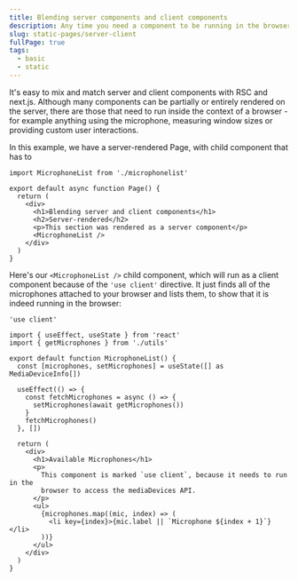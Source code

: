 ```yaml
---
title: Blending server components and client components
description: Any time you need a component to be running in the browser, mark it use client
slug: static-pages/server-client
fullPage: true
tags:
  - basic
  - static
---
```


It's easy to mix and match server and client components with RSC and next.js. Although many components can be partially or entirely rendered on the server, there are those that need to run inside the context of a browser - for example anything using the microphone, measuring window sizes or providing custom user interactions.

In this example, we have a server-rendered Page, with child component that has to

```page.tsx
import MicrophoneList from './microphonelist'

export default async function Page() {
  return (
    <div>
      <h1>Blending server and client components</h1>
      <h2>Server-rendered</h2>
      <p>This section was rendered as a server component</p>
      <MicrophoneList />
    </div>
  )
}
```

Here's our `<MicrophoneList />` child component, which will run as a client component because of the `'use client'` directive. It just finds all of the microphones attached to your browser and lists them, to show that it is indeed running in the browser:

```microphonelist.tsx
'use client'

import { useEffect, useState } from 'react'
import { getMicrophones } from './utils'

export default function MicrophoneList() {
  const [microphones, setMicrophones] = useState([] as MediaDeviceInfo[])

  useEffect(() => {
    const fetchMicrophones = async () => {
      setMicrophones(await getMicrophones())
    }
    fetchMicrophones()
  }, [])

  return (
    <div>
      <h1>Available Microphones</h1>
      <p>
        This component is marked `use client`, because it needs to run in the
        browser to access the mediaDevices API.
      </p>
      <ul>
        {microphones.map((mic, index) => (
          <li key={index}>{mic.label || `Microphone ${index + 1}`}</li>
        ))}
      </ul>
    </div>
  )
}
```
